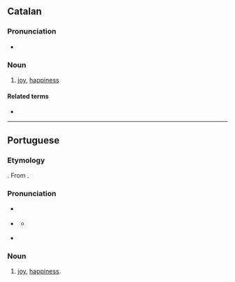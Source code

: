 {{also|Alegria|alegría}}
==Catalan==

===Pronunciation===
* {{rhymes|ia|lang=ca}}

===Noun===
{{ca-noun|f}}

# {{lb|ca|usually|uncountable}} [[joy]], [[happiness]]

====Related terms====
* {{l|ca|alegrar}}

----

==Portuguese==

===Etymology===
{{suffix|alegre|ia|gloss1=happy|lang=pt}}. From {{etyl|roa-opt|pt}} {{m|roa-opt|alegria}}.

===Pronunciation===
* {{a|PT}} {{IPA|/ɐ.lɨ.ˈɣɾi.ɐ/|lang=pt}}
* {{a|Brazil}} {{IPA|/a.le.ˈɡɾi.ɐ/|lang=pt}}
** {{a|Northeast Brazil}} {{IPA|/a.le.ˈɡɾi.ɐ/|/a.li.ˈɡɾi.ɐ/|lang=pt}}
* {{hyphenation|a|le|gri|a|lang=pt}}

===Noun===
{{pt-noun|f}}

# [[joy]], [[happiness]].